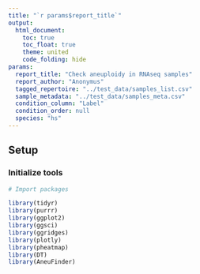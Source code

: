 ```yaml
---
title: "`r params$report_title`"
output:
  html_document:
    toc: true
    toc_float: true
    theme: united
    code_folding: hide
params:
  report_title: "Check aneuploidy in RNAseq samples"
  report_author: "Anonymus"
  tagged_repertoire: "../test_data/samples_list.csv"
  sample_metadata: "../test_data/samples_meta.csv"
  condition_column: "Label"
  condition_order: null
  species: "hs"
---
```


## Setup

### Initialize tools

```r
# Import packages

library(tidyr)
library(purrr)
library(ggplot2)
library(ggsci)
library(ggridges)
library(plotly)
library(pheatmap)
library(DT)
library(AneuFinder)
```
